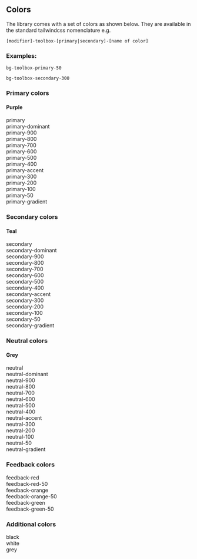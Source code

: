 
<Meta title="Colors" />

## Colors

The library comes with a set of colors as shown below. They are available in the
standard tailwindcss nomenclature e.g.

```
[modifier]-toolbox-[primary|secondary]-[name of color]
```

### Examples:

```
bg-toolbox-primary-50

bg-toolbox-secondary-300
```

### Primary colors

#### Purple

<Canvas>
  <Story name="Primary">
    <div className="grid grid-cols-4 gap-1 text-white">
      <div className="bg-toolbox-primary p-4">primary</div>
      <div className="bg-toolbox-primary-dominant p-4">primary-dominant</div>
      <div className="bg-toolbox-primary-900 p-4">primary-900</div>
      <div className="bg-toolbox-primary-800 p-4">primary-800</div>
      <div className="bg-toolbox-primary-700 p-4">primary-700</div>
      <div className="bg-toolbox-primary-600 p-4">primary-600</div>
      <div className="bg-toolbox-primary-500 p-4">primary-500</div>
      <div className="bg-toolbox-primary-400 p-4">primary-400</div>
      <div className="bg-toolbox-primary-accent p-4">primary-accent</div>
      <div className="bg-toolbox-primary-300 p-4">primary-300</div>
      <div className="bg-toolbox-primary-200 p-4">primary-200</div>
      <div className="bg-toolbox-primary-100 p-4">primary-100</div>
      <div className="bg-toolbox-primary-50 p-4">primary-50</div>
      <div className="bg-toolbox-primary-gradient p-4">primary-gradient</div>
    </div>
  </Story>
</Canvas>

### Secondary colors

#### Teal

<Canvas>
  <Story name="Secondary">
    <div className="grid grid-cols-4 gap-1 text-black">
      <div className="bg-toolbox-secondary p-4">secondary</div>
      <div className="bg-toolbox-secondary-dominant p-4">secondary-dominant</div>
      <div className="bg-toolbox-secondary-900 p-4">secondary-900</div>
      <div className="bg-toolbox-secondary-800 p-4">secondary-800</div>
      <div className="bg-toolbox-secondary-700 p-4">secondary-700</div>
      <div className="bg-toolbox-secondary-600 p-4">secondary-600</div>
      <div className="bg-toolbox-secondary-500 p-4">secondary-500</div>
      <div className="bg-toolbox-secondary-400 p-4">secondary-400</div>
      <div className="bg-toolbox-secondary-accent p-4">secondary-accent</div>
      <div className="bg-toolbox-secondary-300 p-4">secondary-300</div>
      <div className="bg-toolbox-secondary-200 p-4">secondary-200</div>
      <div className="bg-toolbox-secondary-100 p-4">secondary-100</div>
      <div className="bg-toolbox-secondary-50 p-4">secondary-50</div>
      <div className="bg-toolbox-secondary-gradient p-4">secondary-gradient</div>
    </div>
  </Story>
</Canvas>

### Neutral colors

#### Grey

<Canvas>
  <Story name="Neutrals">
    <div className="grid grid-cols-4 gap-1 text-white">
      <div className="bg-toolbox-neutral p-4">neutral</div>
      <div className="bg-toolbox-neutral-dominant p-4">neutral-dominant</div>
      <div className="bg-toolbox-neutral-900 p-4">neutral-900</div>
      <div className="bg-toolbox-neutral-800 p-4">neutral-800</div>
      <div className="bg-toolbox-neutral-700 p-4">neutral-700</div>
      <div className="bg-toolbox-neutral-600 p-4">neutral-600</div>
      <div className="bg-toolbox-neutral-500 p-4">neutral-500</div>
      <div className="bg-toolbox-neutral-400 p-4">neutral-400</div>
      <div className="bg-toolbox-neutral-accent p-4">neutral-accent</div>
      <div className="bg-toolbox-neutral-300 p-4">neutral-300</div>
      <div className="bg-toolbox-neutral-200 p-4">neutral-200</div>
      <div className="bg-toolbox-neutral-100 p-4">neutral-100</div>
      <div className="bg-toolbox-neutral-50 p-4">neutral-50</div>
      <div className="bg-toolbox-neutral-gradient p-4">neutral-gradient</div>
    </div>
  </Story>
</Canvas>

### Feedback colors

<Canvas>
  <Story name="Feedback">
    <div className="grid grid-cols-2 gap-1 text-white">
      <div className="bg-toolbox-feedback-red p-4">feedback-red</div>
      <div className="bg-toolbox-feedback-red-50 p-4">feedback-red-50</div>
      <div className="bg-toolbox-feedback-orange p-4">feedback-orange</div>
      <div className="bg-toolbox-feedback-orange-50 p-4">feedback-orange-50</div>
      <div className="bg-toolbox-feedback-green p-4">feedback-green</div>
      <div className="bg-toolbox-feedback-green-50 p-4">feedback-green-50</div>
    </div>
  </Story>
</Canvas>

### Additional colors

<Canvas>
  <Story name="Additional">
    <div className="grid grid-cols-2 gap-1 text-white">
      <div className="bg-toolbox-black p-4">black</div>
      <div className="bg-toolbox-white p-4 text-black">white</div>
      <div className="bg-toolbox-grey p-4 text-black">grey</div>
    </div>
  </Story>
</Canvas>
